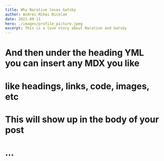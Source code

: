 ```yaml
---
title: Why Narative loves Gatsby
author: Andrei-Mihai Nicolae
date: 2021-09-11
hero: ./images/profile_picture.jpeg
excerpt: This is a love story about Narative and Gatsby
---
```

# And then under the heading YML you can insert any MDX you like
# like headings, links, code, images, etc
# This will show up in the body of your post
# ...